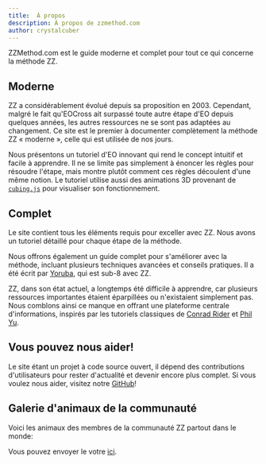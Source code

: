 ```yaml
---
title:  À propos
description: À propos de zzmethod.com
author: crystalcuber
---
```



ZZMethod.com est le guide moderne et complet pour tout ce qui concerne la méthode ZZ.

## Moderne

ZZ a considérablement évolué depuis sa proposition en 2003. Cependant, malgré le fait qu'EOCross ait surpassé toute autre étape d'EO depuis quelques années, les autres ressources ne se sont pas adaptées au changement. Ce site est le premier à documenter complètement la méthode ZZ « moderne », celle qui est utilisée de nos jours.

Nous présentons un tutoriel d'EO innovant qui rend le concept intuitif et facile à apprendre. Il ne se limite pas simplement à énoncer les règles pour résoudre l'étape, mais montre plutôt comment ces règles découlent d'une même notion. Le tutoriel utilise aussi des animations 3D provenant de [`cubing.js`](https://js.cubing.net/cubing/twisty/) pour visualiser son fonctionnement.


## Complet

Le site contient tous les éléments requis pour exceller avec ZZ. Nous avons un tutoriel détaillé pour chaque étape de la méthode.

Nous offrons également un guide complet pour s'améliorer avec la méthode, incluant plusieurs techniques avancées et conseils pratiques. Il a été écrit par [Yoruba](https://youtube.com/@yoruba7807), qui est sub-8 avec ZZ.

ZZ, dans son état actuel, a longtemps été difficile à apprendre, car plusieurs ressources importantes étaient éparpillées ou n'existaient simplement pas. Nous comblons ainsi ce manque en offrant une plateforme centrale d'informations, inspirés par les tutoriels classiques de [Conrad Rider](http://cube.rider.biz/zz.php) et [Phil Yu](https://youtube.com/playlist?list=PLD9771CF83F13B110).

## Vous pouvez nous aider!

Le site étant un projet à code source ouvert, il dépend des contributions d'utilisateurs pour rester d'actualité et devenir encore plus complet. Si vous voulez nous aider, visitez notre [GitHub](https://github.com/ericx20/zz-method-docs)!

## Galerie d'animaux de la communauté

Voici les animaux des membres de la communauté ZZ partout dans le monde:

<PetGallery />

Vous pouvez envoyer le votre [ici](https://forms.gle/6R2gSi1zX2tSknLUA).
